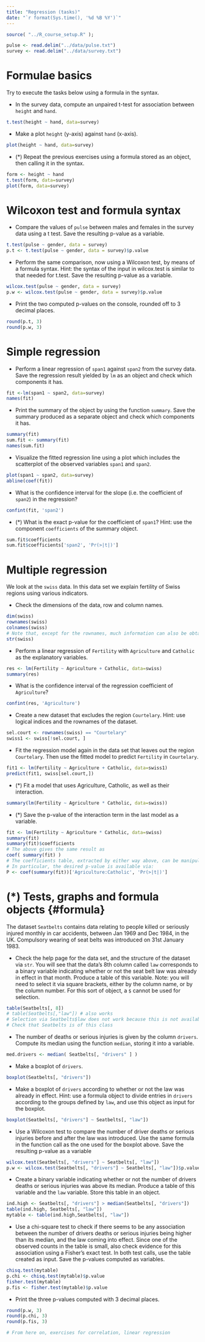 ```yaml
---
title: "Regression (tasks)"
date: "`r format(Sys.time(), '%d %B %Y')`"
---
```


```r
source( "../R_course_setup.R" );
```

```r
pulse <- read.delim("../data/pulse.txt")
survey <- read.delim("../data/survey.txt")
```


# Formulae basics {#formula}

Try to execute the tasks below using a formula in the syntax.

- In the survey data, compute an unpaired t-test for association between `height` and `hand`.

```r
t.test(height ~ hand, data=survey)
```

- Make a plot `height` (y-axis) against `hand` (x-axis).

```r
plot(height ~ hand, data=survey)
```

- (*) Repeat the previous exercises using a formula stored as an object, then calling it in the syntax.

```r
form <- height ~ hand
t.test(form, data=survey)
plot(form, data=survey)
```

# Wilcoxon test and formula syntax {#formula}

- Compare the values of `pulse` between males and females in the survey data using a t test. Save the resulting p-value as a variable.

```r
t.test(pulse ~ gender, data = survey)
p.t <- t.test(pulse ~ gender, data = survey)$p.value
```


- Perform the same comparison, now using a Wilcoxon test, by means of a formula syntax. Hint: the syntax of the input in wilcox.test is similar to that needed for t.test. Save the resulting p-value as a variable.

```r
wilcox.test(pulse ~ gender, data = survey)
p.w <- wilcox.test(pulse ~ gender, data = survey)$p.value
```

- Print the two computed p-values on the console, rounded off to 3 decimal places.

```r
round(p.t, 3)
round(p.w, 3)
```

# Simple regression {#lm}


- Perform a linear regression of `span1` against `span2` from the survey data. Save the regression result yielded by `lm` as an object and check which components it has. 

```r
fit <-lm(span1 ~ span2, data=survey)
names(fit)
```

- Print the summary of the object by using the function `summary`. Save the summary produced as a separate object and check which components it has.

```r
summary(fit)
sum.fit <- summary(fit)
names(sum.fit)
```


- Visualize the fitted regression line using a plot which includes the scatterplot of the observed variables `span1` and `span2`.

```r
plot(span1 ~ span2, data=survey)
abline(coef(fit))
```

- What is the confidence interval for the slope (i.e. the coefficient of `span2`) in the regression?

```r
confint(fit, 'span2')
```

- (*) What is the exact p-value for the coefficient of `span1`? Hint: use the component `coefficients` of the summary object.

```r
sum.fit$coefficients
sum.fit$coefficients['span2', 'Pr(>|t|)']
```


# Multiple regression {#multiple}

We look at the `swiss` data. In this data set we explain fertility of Swiss regions using various indicators.

- Check the dimensions of the data, row and column names.

```r
dim(swiss)
rownames(swiss)
colnames(swiss)
# Note that, except for the rownames, much information can also be obtained by using str:
str(swiss)
```

- Perform a linear regression of `Fertility` with `Agriculture` and `Catholic` as the explanatory variables. 

```r
res <- lm(Fertility ~ Agriculture + Catholic, data=swiss)
summary(res)
```

- What is the confidence interval of the regression coefficient of `Agriculture`?

```r
confint(res, 'Agriculture')
```

- Create a new dataset that excludes the region `Courtelary`. Hint: use logical indices and the rownames of the dataset.

```r
sel.court <- rownames(swiss) == "Courtelary"
swiss1 <- swiss[!sel.court, ]
```

- Fit the regression model again in the data set that leaves out the region `Courtelary`. Then use the fitted model to predict `Fertility` in `Courtelary`.

```r
fit1 <- lm(Fertility ~ Agriculture + Catholic, data=swiss1)
predict(fit1, swiss[sel.court,])
```

- (*) Fit a model that uses Agriculture, Catholic, as well as their interaction.

```r
summary(lm(Fertility ~ Agriculture * Catholic, data=swiss))
```

- (*) Save the p-value of the interaction term in the last model as a variable. 

```r
fit <- lm(Fertility ~ Agriculture * Catholic, data=swiss)
summary(fit)
summary(fit)$coefficients
# The above gives the same result as 
coef( summary(fit) )
# The coefficients table, extracted by either way above, can be manipulated as other objects
# In particular, the desired p-value is available via:
P <- coef(summary(fit))['Agriculture:Catholic', 'Pr(>|t|)']
```


# (*) Tests, graphs and formula objects {#formula}


The dataset `Seatbelts` contains data relating to people killed or seriously injured monthly in car accidents, between Jan 1969 and Dec 1984, in the UK. Compulsory wearing of seat belts was introduced on 31st January 1983.

- Check the help page for the data set, and the structure of the dataset via `str`. You will see that the data's 8th column called `law` corresponds to a binary variable indicating whether or not the seat belt law was already in effect in that month. Produce a table of this variable. Note: you will need to select it via square brackets, either by the column name, or by the column number. For this sort of object, a `$` cannot be used for selection.

```r
table(Seatbelts[, 8])
# table(Seatbelts[,"law"]) # also works
# Selection via Seatbelts$law does not work because this is not available for mts objects 
# Check that Seatbelts is of this class
```

- The number of  deaths or serious injuries is given by the column `drivers`. Compute its median using the function `median`, storing it into a variable.

```r
med.drivers <- median( Seatbelts[, "drivers" ] )
```

- Make a boxplot of `drivers`. 

```r
boxplot(Seatbelts[, "drivers"])
```

- Make a boxplot of `drivers` according to whether or not the law was already in effect. Hint: use a formula object to divide entries in `drivers` according to the groups defined by `law`, and use this object as input for the boxplot.

```r
boxplot(Seatbelts[, "drivers"] ~ Seatbelts[, "law"])
```

- Use a Wilcoxon test to compare the number of driver deaths or serious injuries before and after the law was introduced. Use the same formula  in the function call as the one used for the boxplot above. Save the resulting p-value as a variable

```r
wilcox.test(Seatbelts[, "drivers"] ~ Seatbelts[, "law"])
p.w <- wilcox.test(Seatbelts[, "drivers"] ~ Seatbelts[, "law"])$p.value
```

- Create a binary variable indicating whether or not the number of drivers deaths or serious injuries was above its median. Produce a table of this variable and the `law` variable. Store this table in an object.

```r
ind.high <- Seatbelts[, "drivers"] > median(Seatbelts[, "drivers"])
table(ind.high, Seatbelts[, "law"])
mytable <- table(ind.high,Seatbelts[, "law"])
```

- Use a chi-square test to check if there seems to be any association between the number of drivers deaths or serious injuries being higher than its median, and the law coming into effect. Since one of the observed counts in the table is small, also check evidence for this association using a Fisher's exact test. In both test calls, use the table created as input. Save the p-values computed as variables.

```r
chisq.test(mytable)
p.chi <- chisq.test(mytable)$p.value
fisher.test(mytable)
p.fis <- fisher.test(mytable)$p.value
```

- Print the three p-values computed with 3 decimal places.

```r
round(p.w, 3)
round(p.chi, 3)
round(p.fis, 3)
```

```r
# From here on, exercises for correlation, linear regression
```




